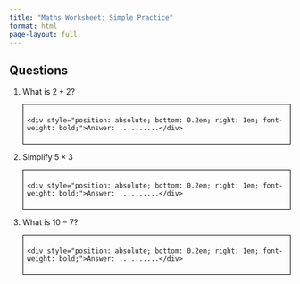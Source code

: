 ```yaml
---
title: "Maths Worksheet: Simple Practice"
format: html
page-layout: full
---
```


## Questions

<ol>

<li>
  What is $2 + 2$?

  <div style="border: 1px solid #000; height: 4em; padding: 0.5em; position: relative; margin: 1em 0;">
    <div style="position: absolute; bottom: 0.2em; right: 1em; font-weight: bold;">Answer: ..........</div>
  </div>
</li>

<li>
  Simplify $5 \times 3$

  <div style="border: 1px solid #000; height: 4em; padding: 0.5em; position: relative; margin: 1em 0;">
    <div style="position: absolute; bottom: 0.2em; right: 1em; font-weight: bold;">Answer: ..........</div>
  </div>
</li>

<li>
  What is $10 - 7$?

  <div style="border: 1px solid #000; height: 4em; padding: 0.5em; position: relative; margin: 1em 0;">
    <div style="position: absolute; bottom: 0.2em; right: 1em; font-weight: bold;">Answer: ..........</div>
  </div>
</li>

</ol>
